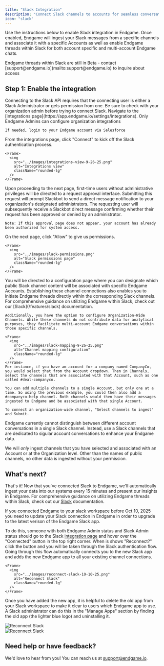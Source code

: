 ```yaml
---
title: "Slack Integration"
description: "Connect Slack channels to accounts for seamless conversation tracking"
icon: "slack"
---
```


Use the instructions below to enable Slack integration in Endgame. Once enabled, Endgame will ingest your Slack messages from a specific channels and associate it with a specific Accounts as well as enable Endgame threads within Slack for both account specific and multi-account Endgame chats.

<Note>
  Endgame threads within Slack are still in Beta - contact [support@endgame.io](mailto:support@endgame.io) to inquire about access
</Note>

## Step 1: Enable the integration

<Warning>
  Connecting to the Slack API requires that the connecting user is either a Slack Administrator or gets permission from one. Be sure to check with your organization admin before trying to connect Slack.
</Warning>

<Steps>
  <Step title="Navigate to Configuration">
    Navigate to the [integrations page](https://app.endgame.io/settings/integrations). Only Endgame Admins can configure organization integrations

    If needed, login to your Endgame account via Salesforce
  </Step>
  <Step title="Start Setup">
    From the integrations page, click "Connect" to kick off the Slack authentication process.

    <Frame>
      <img
        src="../images/integrations-view-9-26-25.png"
        alt="Integrations view"
        className="rounded-lg"
      />
    </Frame>
  </Step>
  <Step title="Request Approval (if needed)">
    Upon proceeding to the next page, first-time users without administrative privileges will be directed to a request approval interface. Submitting this request will prompt Slackbot to send a direct message notification to your organization's designated administrators. The requesting user will subsequently receive a Slackbot direct message confirming whether their request has been approved or denied by an administrator.

    Note: If this approval page does not appear, your account has already been authorized for system access.
  </Step>
  <Step title="Grant Permissions">
    On the next page, click "Allow" to give us permissions.

    <Frame>
      <img
        src="../images/slack-permissions.png"
        alt="Slack permissions page"
        className="rounded-lg"
      />
    </Frame>
  </Step>
  <Step title="Configure Channel Mapping">
    You will be directed to a configuration page where you can designate which public Slack channel content will be associated with specific Endgame Accounts. Establishing these channel connections also enables you to initiate Endgame threads directly within the corresponding Slack channels. For comprehensive guidance on utilizing Endgame within Slack, check out our [Slack](/features/slack) documentation.

    Additionally, you have the option to configure Organization-Wide Channels. While these channels do not contribute data for analytical purposes, they facilitate multi-account Endgame conversations within those specific channels.

    <Frame>
      <img
        src="../images/slack-mapping-9-26-25.png"
        alt="Channel mapping configuration"
        className="rounded-lg"
      />
    </Frame>
    For instance, if you have an account for a company named CompanyCo, you would select that from the Account dropdown. Then in Channels, select the channels that are associated with that Account, such as one called #deal-companyco.

    You can add multiple channels to a single Account, but only one at a time. So using the previous example, you could then also add a #companyco-help channel. Both channels would then have their messages ingested to Endgame and be associated with that single Account.

    To connect an organization-wide channel, "Select channels to ingest" and Submit.
  </Step>
</Steps>

<Note>
  Endgame currently cannot distinguish between different account conversations in a single Slack channel. Instead, use a Slack channels that are dedicated to sigular account conversations to enhance your Endgame data.

  <br />

  We will _only_ ingest channels that you have selected and associated with an Account or at the Organization level. Other than the names of public channels, no other data is ingested without your permission.
</Note>

## What's next?

That's it! Now that you've connected Slack to Endgame, we'll automatically ingest your data into our systems every 15 minutes and present our insights in Endgame. For comprehensive guidance on utilizing Endgame threads within Slack, check out our [Slack](/features/slack) documentation.

<Accordion title="Updating an existing connection to the new Endgame Slack app">
  If you connected Endgame to your slack workspace before Oct 10, 2025 you need to update your Slack connection in Endgame in order to upgrade to the latest verison of the Endgame Slack app. 

  To do this, someone with both Endgame Admin status and Slack Admin status should go to the Slack [integration page](https://app.endgame.io/settings/integrations/slack) and hover over the "Connected" button in the top right corner. When is shows "Reconnect?" click the button and you will be taken through the Slack authentication flow. Going through this flow automatically connects you to the new Slack app and adds the new Endgame app to all your existing channel connections. 

    <Frame>
      <img
        src="../images/reconnect-slack-10-10-25.png"
        alt="Reconnect Slack"
        className="rounded-lg"
      />
    </Frame>

  Once you have added the new app, it is helpful to delete the old app from your Slack workspace to make it clear to users which Endgame app to use. A Slack administrator can do this in the "Manage Apps" section by finding the old app (the lighter blue logo) and uninstalling it. 
  
  <Frame>
      <img
        src="../images/endgame-bot-v1-10-10-25.png"
        alt="Reconnect Slack"
        className="rounded-lg"
      />
  </Frame>
    <br/>
  <Frame>
      <img
        src="../images/uninstall-endgame-app-slack-10-10-25.png"
        alt="Reconnect Slack"
        className="rounded-lg"
      />
    </Frame>
    
</Accordion>
  
## Need help or have feedback?

We'd love to hear from you! You can reach us at [support@endgame.io](mailto:support@endgame.io).
